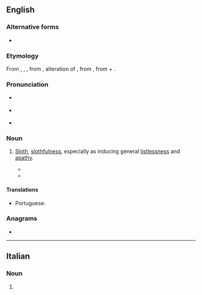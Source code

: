 ==English==

===Alternative forms===
* {{l|en|acedia}}

===Etymology===
From {{etyl|xno|en}} {{m|fro|accidie}}, {{etyl|fro|en}} {{m|fro|accide}}, {{m|fro|accidie}}, from {{etyl|LL.|en}} {{m|la|accīdia}}, alteration of {{m|la|acēdia||sloth, torpor}}, from {{etyl|grc|en}} {{m|grc|ἀκήδεια||indifference|sc=polytonic}}, from {{m|grc|ἀ-||not|sc=polytonic}} + {{m|grc|κῆδος||care|sc=polytonic}}.

===Pronunciation===
* {{a|UK}} {{IPA|/ˈæk.sɪ.di/|lang=en}}
* {{a|US}} {{IPA|/ˈæk.sə.di/|lang=en}}
* {{audio|Accidie US.ogg|Audio (US)|lang=en}}

===Noun===
{{en-noun|-}}

# {{lb|en|now|literary}} [[sloth|Sloth]], [[slothfulness]], especially as inducing general [[listlessness]] and [[apathy]]. {{defdate|from 13th c.}}
#* {{quote-book|lang=en|year=c. 1390|author={{w|Geoffrey Chaucer}}|chapter=The Parson's Tale|title=Canterbury Tales|passage=Aftere þe synnes of Envie I wil speke of þe synne of '''Accidie'''.}}
#* {{quote-book|lang=en|year=1978|author={{w|Lawrence Durrell}}|title=Livia|publisher=Faber & Faber|year_published=1992|page=363|passage=Underneath the surface excitements the demon of '''accidie''' had her by the hair.}}

====Translations====
{{trans-top|general listlessness and apathy}}
* Portuguese: {{t|pt|acídia|f}}
{{trans-mid}}
{{trans-bottom}}

===Anagrams===
* {{anagrams|en|a=accdeii|cecidia}}

----

==Italian==

===Noun===
{{head|it|noun plural form|g=f}}

# {{plural of|accidia|lang=it}}